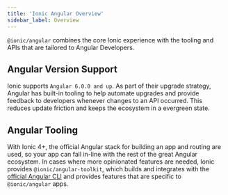 ```yaml
---
title: 'Ionic Angular Overview'
sidebar_label: Overview
---
```



<head>
  <title>Ionic Angular Overview | Angular Version Support and Tooling</title>
  <meta
    name="description"
    content="@ionic/angular combines the Ionic experience with the tooling and APIs tailored to Angular Developers. Learn more about version support in our Angular Overview."
  />
</head>

<PageStyles>

`@ionic/angular` combines the core Ionic experience with the tooling and APIs that are tailored to Angular Developers.

## Angular Version Support

Ionic supports `Angular 6.0.0 and up`. As part of their upgrade strategy, Angular has built-in tooling to help automate upgrades and provide feedback to developers whenever changes to an API occurred. This reduces update friction and keeps the ecosystem in a evergreen state.

## Angular Tooling

With Ionic 4+, the official Angular stack for building an app and routing are used, so your app can fall in-line with the rest of the great Angular ecosystem. In cases where more opinionated features are needed, Ionic provides `@ionic/angular-toolkit`, which builds and integrates with the [official Angular CLI](https://angular.io/cli) and provides features that are specific to `@ionic/angular` apps.

</PageStyles>
